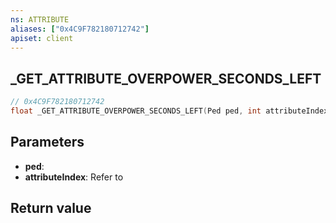 ```yaml
---
ns: ATTRIBUTE
aliases: ["0x4C9F782180712742"]
apiset: client
---
```

## _GET_ATTRIBUTE_OVERPOWER_SECONDS_LEFT

```c
// 0x4C9F782180712742
float _GET_ATTRIBUTE_OVERPOWER_SECONDS_LEFT(Ped ped, int attributeIndex);
```


## Parameters
* **ped**:
* **attributeIndex**: Refer to <EmbeddedEnum name="ePedAttribute" />

## Return value
